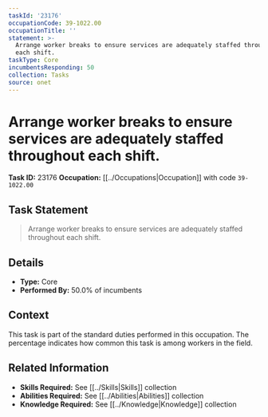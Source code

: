 ```yaml
---
taskId: '23176'
occupationCode: 39-1022.00
occupationTitle: ''
statement: >-
  Arrange worker breaks to ensure services are adequately staffed throughout
  each shift.
taskType: Core
incumbentsResponding: 50
collection: Tasks
source: onet
---
```

# Arrange worker breaks to ensure services are adequately staffed throughout each shift.

**Task ID:** 23176
**Occupation:** [[../Occupations|Occupation]] with code `39-1022.00`

## Task Statement

> Arrange worker breaks to ensure services are adequately staffed throughout each shift.

## Details

- **Type:** Core
- **Performed By:** 50.0% of incumbents

## Context

This task is part of the standard duties performed in this occupation. The percentage indicates how common this task is among workers in the field.

## Related Information

- **Skills Required:** See [[../Skills|Skills]] collection
- **Abilities Required:** See [[../Abilities|Abilities]] collection
- **Knowledge Required:** See [[../Knowledge|Knowledge]] collection
